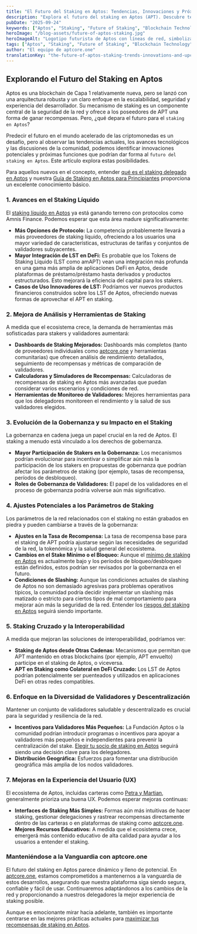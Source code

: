 ```yaml
---
title: "El Futuro del Staking en Aptos: Tendencias, Innovaciones y Próximas Funciones"
description: "Explora el futuro del staking en Aptos (APT). Descubre tendencias potenciales, innovaciones como el staking líquido avanzado, impactos en la gobernanza y próximas funciones que podrían moldear las recompensas de APT."
pubDate: "2025-09-24"
keywords: ["Aptos", "Staking", "Future of Staking", "Blockchain Technology", "APT", "Crypto Trends", "Innovation", "aptcore.one"]
heroImage: "/blog-assets/future-of-aptos-staking.jpg"
heroImageAlt: "Logotipo futurista de Aptos con líneas de red, simbolizando tendencias futuras e innovaciones en el staking de APT"
tags: ["Aptos", "Staking", "Future of Staking", "Blockchain Technology", "APT", "Crypto Trends", "Innovation", "aptcore.one"]
author: "El equipo de aptcore.one"
translationKey: "the-future-of-aptos-staking-trends-innovations-and-upcoming-features"
---
```


## Explorando el Futuro del Staking en Aptos

Aptos es una blockchain de Capa 1 relativamente nueva, pero se lanzó con una arquitectura robusta y un claro enfoque en la escalabilidad, seguridad y experiencia del desarrollador. Su mecanismo de staking es un componente central de la seguridad de la red y ofrece a los poseedores de APT una forma de ganar recompensas. Pero, ¿qué depara el futuro para el `staking en Aptos`?

Predecir el futuro en el mundo acelerado de las criptomonedas es un desafío, pero al observar las tendencias actuales, los avances tecnológicos y las discusiones de la comunidad, podemos identificar innovaciones potenciales y próximas funciones que podrían dar forma al `futuro del staking en Aptos`. Este artículo explora estas posibilidades.

Para aquellos nuevos en el concepto, entender [qué es el staking delegado en Aptos](/blog/es/que-es-el-staking-delegado-en-aptos-y-como-funciona-una-explicacion-clara) y nuestra [Guía de Staking en Aptos para Principiantes](/blog/es/guia-para-principiantes-sobre-el-staking-de-aptos-apt-en-aptcore-one) proporciona un excelente conocimiento básico.

### 1. Avances en el Staking Líquido

El [staking líquido en Aptos](/blog/es/exploracion-profunda-del-staking-liquido-de-aptos-libera-liquidez-y-maximiza-recompensas-apt) ya está ganando terreno con protocolos como Amnis Finance. Podemos esperar que esta área madure significativamente:

* **Más Opciones de Protocolo:** La competencia probablemente llevará a más proveedores de staking líquido, ofreciendo a los usuarios una mayor variedad de características, estructuras de tarifas y conjuntos de validadores subyacentes.
* **Mayor Integración de LST en DeFi:** Es probable que los Tokens de Staking Líquido (LST como amAPT) vean una integración más profunda en una gama más amplia de aplicaciones DeFi en Aptos, desde plataformas de préstamo/préstamo hasta derivados y productos estructurados. Esto mejorará la eficiencia del capital para los stakers.
* **Casos de Uso Innovadores de LST:** Podríamos ver nuevos productos financieros construidos sobre los LST de Aptos, ofreciendo nuevas formas de aprovechar el APT en staking.

### 2. Mejora de Análisis y Herramientas de Staking

A medida que el ecosistema crece, la demanda de herramientas más sofisticadas para stakers y validadores aumentará:

* **Dashboards de Staking Mejorados:** Dashboards más completos (tanto de proveedores individuales como [aptcore.one](https://aptcore.one) y herramientas comunitarias) que ofrecen análisis de rendimiento detallados, seguimiento de recompensas y métricas de comparación de validadores.
* **Calculadoras y Simuladores de Recompensas:** Calculadoras de recompensas de staking en Aptos más avanzadas que puedan considerar varios escenarios y condiciones de red.
* **Herramientas de Monitoreo de Validadores:** Mejores herramientas para que los delegadores monitoreen el rendimiento y la salud de sus validadores elegidos.

### 3. Evolución de la Gobernanza y su Impacto en el Staking

La gobernanza en cadena juega un papel crucial en la red de Aptos. El staking a menudo está vinculado a los derechos de gobernanza.

* **Mayor Participación de Stakers en la Gobernanza:** Los mecanismos podrían evolucionar para incentivar o simplificar aún más la participación de los stakers en propuestas de gobernanza que podrían afectar los parámetros de staking (por ejemplo, tasas de recompensa, períodos de desbloqueo).
* **Roles de Gobernanza de Validadores:** El papel de los validadores en el proceso de gobernanza podría volverse aún más significativo.

### 4. Ajustes Potenciales a los Parámetros de Staking

Los parámetros de la red relacionados con el staking no están grabados en piedra y pueden cambiarse a través de la gobernanza:

* **Ajustes en la Tasa de Recompensa:** La tasa de recompensa base para el staking de APT podría ajustarse según las necesidades de seguridad de la red, la tokenómica y la salud general del ecosistema.
* **Cambios en el Stake Mínimo o el Bloqueo:** Aunque el [mínimo de staking en Aptos](/blog/es/aptos-staking-minimo-cuanto-apt-necesitas-realmente-para-comenzar) es actualmente bajo y los períodos de bloqueo/desbloqueo están definidos, estos podrían ser revisados por la gobernanza en el futuro.
* **Condiciones de Slashing:** Aunque las condiciones actuales de slashing de Aptos no son demasiado agresivas para problemas operativos típicos, la comunidad podría decidir implementar un slashing más matizado o estricto para ciertos tipos de mal comportamiento para mejorar aún más la seguridad de la red. Entender los [riesgos del staking en Aptos](/blog/es/los-riesgos-del-staking-en-aptos-una-guia-clara-para-mitigarlos) seguirá siendo importante.

### 5. Staking Cruzado y la Interoperabilidad

A medida que mejoran las soluciones de interoperabilidad, podríamos ver:

* **Staking de Aptos desde Otras Cadenas:** Mecanismos que permitan que APT mantenido en otras blockchains (por ejemplo, APT envuelto) participe en el staking de Aptos, o viceversa.
* **APT en Staking como Colateral en DeFi Cruzado:** Los LST de Aptos podrían potencialmente ser puenteados y utilizados en aplicaciones DeFi en otras redes compatibles.

### 6. Enfoque en la Diversidad de Validadores y Descentralización

Mantener un conjunto de validadores saludable y descentralizado es crucial para la seguridad y resiliencia de la red.

* **Incentivos para Validadores Más Pequeños:** La Fundación Aptos o la comunidad podrían introducir programas o incentivos para apoyar a validadores más pequeños e independientes para prevenir la centralización del stake. [Elegir tu socio de staking en Aptos](/blog/es/eligiendo-a-tu-socio-de-staking-en-aptos-maximiza-recompensas-y-seguridad-con-aptcore-one) seguirá siendo una decisión clave para los delegadores.
* **Distribución Geográfica:** Esfuerzos para fomentar una distribución geográfica más amplia de los nodos validadores.

### 7. Mejoras en la Experiencia del Usuario (UX)

El ecosistema de Aptos, incluidas carteras como [Petra y Martian](/blog/es/comparativa-de-las-mejores-carteras-para-staking-de-aptos-petra-vs-pontem-vs-tu-mejor-opcion), generalmente prioriza una buena UX. Podemos esperar mejoras continuas:

* **Interfaces de Staking Más Simples:** Formas aún más intuitivas de hacer staking, gestionar delegaciones y rastrear recompensas directamente dentro de las carteras o en plataformas de staking como [aptcore.one](https://aptcore.one).
* **Mejores Recursos Educativos:** A medida que el ecosistema crece, emergerá más contenido educativo de alta calidad para ayudar a los usuarios a entender el staking.

### Manteniéndose a la Vanguardia con aptcore.one

El futuro del staking en Aptos parece dinámico y lleno de potencial. En [aptcore.one](https://aptcore.one), estamos comprometidos a mantenernos a la vanguardia de estos desarrollos, asegurando que nuestra plataforma siga siendo segura, confiable y fácil de usar. Continuaremos adaptándonos a los cambios de la red y proporcionando a nuestros delegadores la mejor experiencia de staking posible.

Aunque es emocionante mirar hacia adelante, también es importante centrarse en las mejores prácticas actuales para [maximizar tus recompensas de staking en Aptos](/blog/es/maximizando-tus-recompensas-de-staking-en-aptos-consejos-y-estrategias-avanzadas).